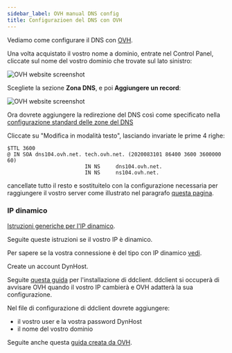 ```yaml
---
sidebar_label: OVH manual DNS config
title: Configurazioen del DNS con OVH
---
```


Vediamo come configurare il DNS con [OVH](http://www.ovh.com).

Una volta acquistato il vostro nome a dominio, entrate nel Control Panel, cliccate sul nome del vostro dominio che trovate sul lato sinistro:

![OVH website screenshot](/img/providers/ovh_control_panel.png?resize=800)

Scegliete la sezione **Zona DNS**, e poi **Aggiungere un record**:

![OVH website screenshot](/img/providers/ovh_dns_zone.png?resize=800)

Ora dovrete aggiungere la redirezione del DNS così come specificato nella [configurazione standard delle zone del DNS](/admin/install/post_install/dns_config)

Cliccate su "Modifica in modalità testo", lasciando invariate le prime 4 righe:

```text
$TTL 3600
@ IN SOA dns104.ovh.net. tech.ovh.net. (2020083101 86400 3600 3600000 60)
                         IN NS     dns104.ovh.net.
                         IN NS     ns104.ovh.net.
```

cancellate tutto il resto e sostituitelo con la configurazione necessaria per raggiungere il vostro server come illustrato nel paragrafo [questa pagina](/admin/install/post_install/dns_config).

### IP dinamico

[Istruzioni generiche per l'IP dinamico](/admin/tutorials/domains/dns_dynamicip).

Seguite queste istruzioni se il vostro IP è dinamico.

Per sapere se la vostra connessione è del tipo con IP dinamico [vedi](/admin/install/providers/isp/).

Create un account DynHost.

Seguite [questa guida](http://blog.developpez.com/brutus/p6316/ubuntu/configurer_dynhost_ovh_avec_ddclient) per l'installazione di ddclient.
ddclient si occuperà di avvisare OVH quando il vostro IP cambierà e OVH adatterà la sua configurazione.

Nel file di configurazione di ddclient dovrete aggiungere:

- il vostro user e la vostra password DynHost
- il nome del vostro dominio

Seguite anche questa [guida creata da OVH](https://docs.ovh.com/fr/fr/web/domains/utilisation-dynhost/).
